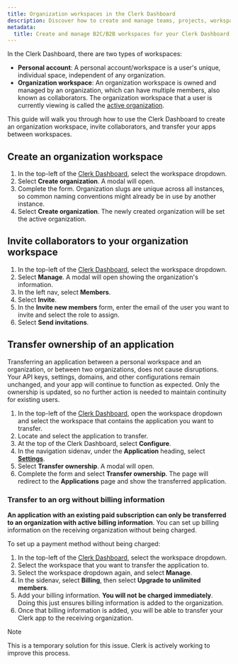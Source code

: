 ```yaml
---
title: Organization workspaces in the Clerk Dashboard
description: Discover how to create and manage teams, projects, workspaces, and resources within the Clerk Dashboard in order to design a scalable multitenant architecture. You can invite collaborators to an org workspace, and also transfer your apps between workspaces.
metadata:
  title: Create and manage B2C/B2B workspaces for your Clerk Dashboard
---
```


In the Clerk Dashboard, there are two types of workspaces:

- **Personal account**: A personal account/workspace is a user's unique, individual space, independent of any organization.
- **Organization workspace**: An organization workspace is owned and managed by an organization, which can have multiple members, also known as collaborators. The organization workspace that a user is currently viewing is called the [active organization](/docs/organizations/overview#active-organization).

This guide will walk you through how to use the Clerk Dashboard to create an organization workspace, invite collaborators, and transfer your apps between workspaces.

## Create an organization workspace

1. In the top-left of the [Clerk Dashboard](https://dashboard.clerk.com), select the workspace dropdown.
1. Select **Create organization**. A modal will open.
1. Complete the form. Organization slugs are unique across all instances, so common naming conventions might already be in use by another instance.
1. Select **Create organization**. The newly created organization will be set the active organization.

## Invite collaborators to your organization workspace

1. In the top-left of the [Clerk Dashboard](https://dashboard.clerk.com), select the workspace dropdown.
1. Select **Manage**. A modal will open showing the organization's information.
1. In the left nav, select **Members**.
1. Select **Invite**.
1. In the **Invite new members** form, enter the email of the user you want to invite and select the role to assign.
1. Select **Send invitations**.

## Transfer ownership of an application

Transferring an application between a personal workspace and an organization, or between two organizations, does not cause disruptions. Your API keys, settings, domains, and other configurations remain unchanged, and your app will continue to function as expected. Only the ownership is updated, so no further action is needed to maintain continuity for existing users.

1. In the top-left of the [Clerk Dashboard](https://dashboard.clerk.com), open the workspace dropdown and select the workspace that contains the application you want to transfer.
1. Locate and select the application to transfer.
1. At the top of the Clerk Dashboard, select **Configure**.
1. In the navigation sidenav, under the **Application** heading, select [**Settings**](https://dashboard.clerk.com/last-active?path=settings).
1. Select **Transfer ownership**. A modal will open.
1. Complete the form and select **Transfer ownership**. The page will redirect to the **Applications** page and show the transferred application.

### Transfer to an org without billing information

**An application with an existing paid subscription can only be transferred to an organization with active billing information**. You can set up billing information on the receiving organization without being charged.

To set up a payment method without being charged:

1. In the top-left of the [Clerk Dashboard](https://dashboard.clerk.com), select the workspace dropdown.
1. Select the workspace that you want to transfer the application to.
1. Select the workspace dropdown again, and select **Manage**.
1. In the sidenav, select **Billing**, then select **Upgrade to unlimited members**.
1. Add your billing information. **You will not be charged immediately**. Doing this just ensures billing information is added to the organization.
1. Once that billing information is added, you will be able to transfer your Clerk app to the receiving organization.

> [!NOTE]
> This is a temporary solution for this issue. Clerk is actively working to improve this process.
